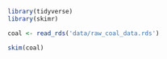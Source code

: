 ```r
library(tidyverse)
library(skimr)
```

```r

coal <- read_rds('data/raw_coal_data.rds')

skim(coal)
```

